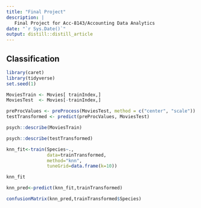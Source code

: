 ```yaml
---
title: "Final Project"
description: |
   Final Project for Acc-8143/Accounting Data Analytics
date: "`r Sys.Date()`"
output: distill::distill_article
---
```


## Classification 

```r
library(caret)
library(tidyverse)
set.seed(1)
```

```r
MoviesTrain <- Movies[ trainIndex,]
MoviesTest  <- Movies[-trainIndex,]
```

```r
preProcValues <- preProcess(MoviesTest, method = c("center", "scale"))
testTransformed <- predict(preProcValues, MoviesTest)
```



```r
psych::describe(MoviesTrain)
```

```r
psych::describe(testTransformed)
```

```r
knn_fit<-train(Species~.,
               data=trainTransformed,
               method="knn",
               tuneGrid=data.frame(k=10))

knn_fit
```

```r
knn_pred<-predict(knn_fit,trainTransformed)
```

```r
confusionMatrix(knn_pred,trainTransformed$Species)
```


